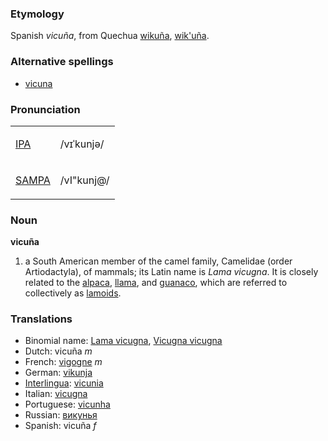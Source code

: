 ===Etymology=== 
Spanish ''vicuña'', from Quechua [[wikuña]], [[wik'uña]].  

===Alternative spellings===
* [[vicuna]]

===Pronunciation===
{| border=1 cellpadding=5
| [[w:IPA|IPA]] || /vɪˈkunjə/
|-
| [[w:SAMPA|SAMPA]] || /vI"kunj@/
|}

=== Noun ===
'''vicuña'''
# a South American member of the camel family, Camelidae (order Artiodactyla),  of mammals; its Latin name is ''Lama vicugna''. It is closely related to the [[alpaca]], [[llama]], and [[guanaco]], which are referred to collectively as [[lamoid|lamoids]].  

===Translations===
*Binomial name: [[Lama vicugna]], [[Vicugna vicugna]]
*Dutch: vicuña ''m''
*French: [[vigogne]] ''m''
*German: [[vikunja]]
*[[Interlingua]]: [[vicunia]]
*Italian: [[vicugna]]
*Portuguese: [[vicunha]]
*Russian: [[викунья]]
*Spanish: vicuña ''f''